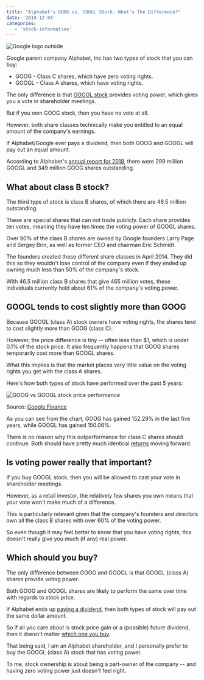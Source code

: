```yaml
---
title: "Alphabet's GOOG vs. GOOGL Stock: What's The Difference?"
date: '2019-12-04'
categories:
   - 'stock-information'
---
```


![Google logo outside](https://stockanalysis.com/wp-content/uploads/2019/12/google-logo-outside-1024x538.jpg)

Google parent company Alphabet, Inc has two types of stock that you can buy:

-  GOOG - Class C shares, which have zero voting rights.
-  GOOGL - Class A shares, which have voting rights.

The only difference is that [GOOGL stock](/stocks/googl/) provides voting power, which gives you a vote in shareholder meetings.

But if you own GOOG stock, then you have no vote at all.

However, both share classes technically make you entitled to an equal amount of the company's earnings.

If Alphabet/Google ever pays a dividend, then both GOOG and GOOGL will pay out an equal amount.

According to Alphabet's [annual report for 2018](https://www.sec.gov/Archives/edgar/data/1652044/000165204419000004/goog10-kq42018.htm), there were 299 million GOOGL and 349 million GOOG shares outstanding.

## What about class B stock?

The third type of stock is class B shares, of which there are 46.5 million outstanding.

These are special shares that can not trade publicly. Each share provides ten votes, meaning they have ten times the voting power of GOOGL shares.

Over 90% of the class B shares are owned by Google founders Larry Page and Sergey Brin, as well as former CEO and chairman Eric Schmidt.

The founders created these different share classes in April 2014. They did this so they wouldn't lose control of the company even if they ended up owning much less than 50% of the company's stock.

With 46.5 million class B shares that give 465 million votes, these individuals currently hold about 61% of the company's voting power.

## GOOGL tends to cost slightly more than GOOG

Because GOOGL (class A) stock owners have voting rights, the shares tend to cost slightly more than GOOG (class C).

However, the price difference is tiny -- often less than $1, which is under 0.1% of the stock price. It also frequently happens that GOOG shares temporarily cost more than GOOGL shares.

What this implies is that the market places very little value on the voting rights you get with the class A shares.

Here's how both types of stock have performed over the past 5 years:

![GOOG vs GOOGL stock price performance](https://stockanalysis.com/wp-content/uploads/2019/12/goog-vs-googl-stock-price-performance.png)

Source: [Google Finance](https://www.google.com/finance)

As you can see from the chart, GOOG has gained 152.29% in the last five years, while GOOGL has gained 150.06%.

There is no reason why this outperformance for class C shares should continue. Both should have pretty much identical [returns](/average-monthly-stock-returns/) moving forward.

## Is voting power really that important?

If you buy GOOGL stock, then you will be allowed to cast your vote in shareholder meetings.

However, as a retail investor, the relatively few shares you own means that your vote won't make much of a difference.

This is particularly relevant given that the company's founders and directors own all the class B shares with over 60% of the voting power.

So even though it may feel better to know that you have voting rights, this doesn't really give you much (if any) real power.

## Which should you buy?

The only difference between GOOG and GOOGL is that GOOGL (class A) shares provide voting power.

Both GOOG and GOOGL shares are likely to perform the same over time with regards to stock price.

If Alphabet ends up [paying a dividend](/how-often-are-dividends-paid/), then both types of stock will pay out the same dollar amount.

So if all you care about is stock price gain or a (possible) future dividend, then it doesn't matter [which one you buy](/how-to-buy-stocks-online/).

That being said, I am an Alphabet shareholder, and I personally prefer to buy the GOOGL (class A) stock that has voting power.

To me, stock ownership is about being a part-owner of the company -- and having zero voting power just doesn't feel right.

